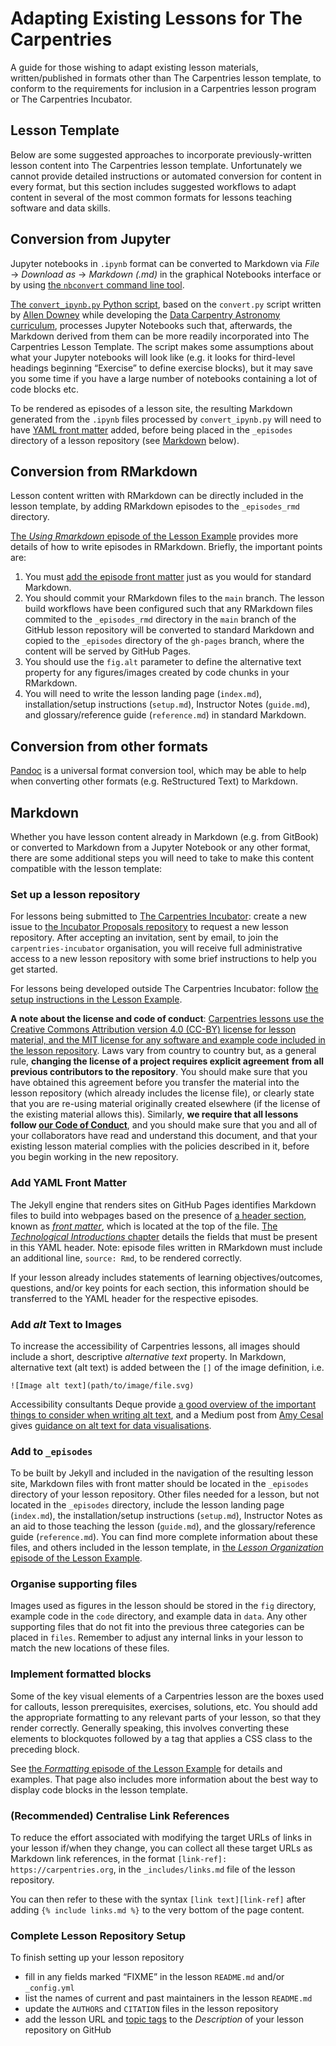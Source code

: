 # Adapting Existing Lessons for The Carpentries

A guide for those wishing to adapt existing lesson materials,
written/published in formats other than The Carpentries lesson template,
to conform to the requirements for inclusion in a Carpentries lesson program
or The Carpentries Incubator.

## Lesson Template

Below are some suggested approaches to incorporate previously-written
lesson content into The Carpentries lesson template.
Unfortunately we cannot provide detailed instructions or automated conversion
for content in every format,
but this section includes suggested workflows to adapt content in several
of the most common formats for lessons teaching software and data skills.

## Conversion from Jupyter

Jupyter notebooks in `.ipynb` format can be converted to Markdown via
_File_ -> _Download as_ -> _Markdown (.md)_ in the graphical Notebooks interface
or by using [the `nbconvert` command line tool](https://nbconvert.readthedocs.io/en/latest/).

[The `convert_ipynb.py` Python script](utils/convert_ipynb.py),
based on the `convert.py` script written by [Allen Downey](https://www.allendowney.com/wp/) while developing the
[Data Carpentry Astronomy curriculum](https://datacarpentry.github.io/astronomy-python),
processes Jupyter Notebooks such that, afterwards,
the Markdown derived from them
can be more readily incorporated into The Carpentries Lesson Template.
The script makes some assumptions about what your Jupyter notebooks will look like
(e.g. it looks for third-level headings beginning "Exercise" to define exercise blocks),
but it may save you some time if you have a large number of notebooks containing
a lot of code blocks etc.

To be rendered as episodes of a lesson site,
the resulting Markdown generated from the `.ipynb` files processed by `convert_ipynb.py`
will need to have [YAML front matter](#add-yaml-front-matter) added, before being placed in the `_episodes` directory of a lesson repository (see [Markdown](#markdown) below).

## Conversion from RMarkdown

Lesson content written with RMarkdown can be directly included in the lesson template, by adding RMarkdown episodes to the `_episodes_rmd` directory.

[The _Using Rmarkdown_ episode of the Lesson Example](https://carpentries.github.io/lesson-example/05-rmarkdown-example/)
provides more details of how to write episodes in RMarkdown.
Briefly, the important points are:

1. You must [add the episode front matter](#add-yaml-front-matter)
   just as you would for standard Markdown.
2. You should commit your RMarkdown files to the `main` branch.
   The lesson build workflows have been configured such that
   any RMarkdown files commited to the `_episodes_rmd` directory
   in the `main` branch of the GitHub lesson repository
   will be converted to standard Markdown and copied to
   the `_episodes` directory of the `gh-pages` branch,
   where the content will be served by GitHub Pages.
3. You should use the `fig.alt` parameter to define the alternative text
   property for any figures/images created by code chunks in your RMarkdown.
4. You will need to write the lesson landing page (`index.md`),
   installation/setup instructions (`setup.md`),
   Instructor Notes (`guide.md`),
   and glossary/reference guide (`reference.md`)
   in standard Markdown.

## Conversion from other formats

[Pandoc](https://pandoc.org/) is a universal format conversion tool,
which may be able to help when converting other formats
(e.g. ReStructured Text) to Markdown.

## Markdown

Whether you have lesson content already in Markdown (e.g. from GitBook)
or converted to Markdown from a Jupyter Notebook or any other format,
there are some additional steps you will need to take to make this content
compatible with the lesson template:

### Set up a lesson repository

For lessons being submitted to [The Carpentries Incubator](https://cdh.carpentries.org/the-lesson-life-cycle.html#where-to-start):
create a new issue to
[the Incubator Proposals repository](https://github.com/carpentries-incubator/proposals)
to request a new lesson repository.
After accepting an invitation, sent by email,
to join the `carpentries-incubator` organisation,
you will receive full administrative access to a new lesson repository
with some brief instructions to help you get started.

For lessons being developed outside The Carpentries Incubator:
follow [the setup instructions in the Lesson Example](https://carpentries.github.io/lesson-example/setup.html).

**A note about the license and code of conduct**:
[Carpentries lessons use the Creative Commons Attribution version 4.0 (CC-BY) license for lesson material, and the MIT license for any software and example code included in the lesson repository](https://github.com/carpentries/styles/blob/gh-pages/LICENSE.md).
Laws vary from country to country but,
as a general rule,
**changing the license of a project requires explicit agreement**
**from all previous contributors to the repository**.
You should make sure that you have obtained this agreement
before you transfer the material
into the lesson repository (which already includes the license file),
or clearly state that you are re-using material originally created elsewhere
(if the license of the existing material allows this).
Similarly, **we require that all lessons follow [our Code of Conduct](https://docs.carpentries.org/topic_folders/policies/code-of-conduct.html)**,
and you should make sure that you and all of your collaborators have read and
understand this document, and that your existing lesson material complies with
the policies described in it, before you begin working in the new repository.

### Add YAML Front Matter

The Jekyll engine that renders sites on GitHub Pages
identifies Markdown files to build into webpages based on the presence of
[a header section](https://carpentries.github.io/lesson-example/04-formatting/index.html#episode-header),
known as [_front matter_](https://jekyllrb.com/docs/front-matter/),
which is located at the top of the file.
[The _Technological Introductions_ chapter](https://cdh.carpentries.org/technological-introductions.html#episode-files)
details the fields that must be present in this YAML header.
Note: episode files written in RMarkdown must include an additional line,
`source: Rmd`, to be rendered correctly.

If your lesson already includes statements of learning objectives/outcomes,
questions, and/or key points for each section,
this information should be transferred to the YAML header
for the respective episodes.

### Add _alt_ Text to Images

To increase the accessibility of Carpentries lessons,
all images should include a short, descriptive _alternative text_ property.
In Markdown, alternative text (alt text) is added between the `[]` of the
image definition, i.e.

`![Image alt text](path/to/image/file.svg)`

Accessibility consultants Deque provide
[a good overview of the important things to consider when writing alt text](https://www.deque.com/blog/great-alt-text-introduction/),
and a Medium post from [Amy Cesal](https://twitter.com/AmyCesal) gives
[guidance on alt text for data visualisations](https://medium.com/nightingale/writing-alt-text-for-data-visualization-2a218ef43f81).


### Add to `_episodes`

To be built by Jekyll and included in the navigation of the resulting lesson site,
Markdown files with front matter should be located in the `_episodes` directory of
your lesson repository.
Other files needed for a lesson, but not located in the `_episodes` directory,
include the lesson landing page (`index.md`),
the installation/setup instructions (`setup.md`),
Instructor Notes as an aid to those teaching the lesson (`guide.md`),
and the glossary/reference guide (`reference.md`).
You can find more complete information about these files, and others included in
the lesson template, in [the _Lesson Organization_ episode of the Lesson Example](https://carpentries.github.io/lesson-example/03-organization/index.html#starter-files).

### Organise supporting files

Images used as figures in the lesson should be stored in the `fig` directory,
example code in the `code` directory,
and example data in `data`.
Any other supporting files that do not fit into the previous three categories
can be placed in `files`.
Remember to adjust any internal links in your lesson to match the new locations
of these files.

### Implement formatted blocks

Some of the key visual elements of a Carpentries lesson are the
boxes used for callouts, lesson prerequisites, exercises, solutions, etc.
You should add the appropriate formatting to any relevant parts of your
lesson, so that they render correctly.
Generally speaking, this involves converting these elements to blockquotes
followed by a tag that applies a CSS class to the preceding block.

See [the _Formatting_ episode of the Lesson Example](https://carpentries.github.io/lesson-example/04-formatting/index.html#special-blockquotes)
for details and examples.
That page also includes more information about the best way to display
code blocks in the lesson template.

### (Recommended) Centralise Link References

To reduce the effort associated with modifying the target URLs of
links in your lesson if/when they change,
you can collect all these target URLs as Markdown link references,
in the format `[link-ref]: https://carpentries.org`,
in the `_includes/links.md` file of the lesson repository.

You can then refer to these with the syntax `[link text][link-ref]`
after adding `{% include links.md %}` to the very bottom of the page content.

### Complete Lesson Repository Setup

To finish setting up your lesson repository

- fill in any fields marked "FIXME" in the lesson `README.md` and/or `_config.yml`
- list the names of current and past maintainers in the lesson `README.md`
- update the `AUTHORS` and `CITATION` files in the lesson repository
- add the lesson URL and
  [topic tags](https://cdh.carpentries.org/the-carpentries-incubator.html#topic-tags)
  to the _Description_ of your lesson repository on GitHub
